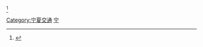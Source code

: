 {{Catnav|頁面分類|各種主題的頁面分類|按國家分類|各國交通|中国交通|中国铁路|中国各省铁路}}
{{Catnav|頁面分類|各種主題的頁面分類|依中国各省来作的分类|中國各省交通|宁夏交通}}
<ref>{{Cite book|title=宁夏通志·交通邮电卷|last=|first=|publisher=方志出版社|year=2008-02|isbn=978-7-80238-271-8|location=|pages=|url=http://lcd.ccnu.edu.cn/#/DiFangZhiNeiRong1?id=23618&isroll=2&vid=137675|chapter=第二篇 铁路运输|accessdate=2019-04-26|format=pdf}}</ref>
[[Category:宁夏交通|Category:宁夏交通]]
[[Category:中国各省铁路|宁]]